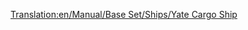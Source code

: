 [[Translation:en/Manual/Base Set/Ships/Yate Cargo Ship]]
{{es/Manual/Base Set/Ships/Barcos|Nombre=Barco de Mercancías Yate
|Imagen=[[File:en/Manual/Base Set/Ships/CargoShip.png|Barco de Mercancías Yate]]
|Precio=48,744 € (24,372 £)
|Velocidad=24 km/h (15 mph)
|Coste-anual=4,920 € (2,460 £)
|Diseño=1928
|Duración=30
|Capacidad=160 unidades*
|Descripción=El barco de mercancías Yate es el barco de carga más lento e inferior de los dos que existen.<br/>''*''(160 unidades de correo, carbón, ganado, mercancías, grano, madera, mineral de hierro, acero u objetos de valor)
|Vida-real=Ficción.
}}